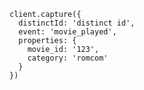 ```node
client.capture({
  distinctId: 'distinct id',
  event: 'movie_played',
  properties: {
    movie_id: '123',
    category: 'romcom'
  }
})
```